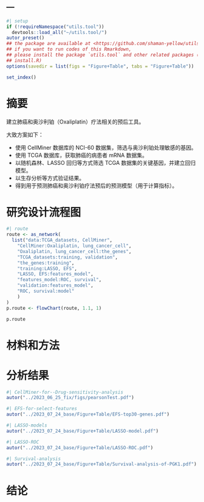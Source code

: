 ---
---

```r
#| setup
if (!requireNamespace("utils.tool"))
  devtools::load_all("~/utils.tool/")
autor_preset()
## the package are available at <https://github.com/shaman-yellow/utils.tool>
## if you want to run codes of this Rmarkdown,
## please install the package `utils.tool` and other related packages (run
## install.R)
options(savedir = list(figs = "Figure+Table", tabs = "Figure+Table"))
```

```r
set_index()
```

# 摘要 {#abstract}

建立肺癌和奥沙利铂（Oxaliplatin）疗法相关的预后工具。

大致方案如下：

- 使用 CellMiner 数据库的 NCI-60 数据集，筛选与奥沙利铂处理敏感的基因。
- 使用 TCGA 数据库，获取肺癌的病患者 mRNA 数据集。
- 以随机森林、LASSO 回归等方式筛选 TCGA 数据集的关键基因，并建立回归模型。
- 以生存分析等方式验证结果。
- 得到用于预测肺癌和奥沙利铂疗法预后的预测模型（用于计算指标）。

# 研究设计流程图 {#route}

```r
#| route
route <- as_network(
  list("data:TCGA_datasets, CellMiner",
    "CellMiner:Oxaliplatin, lung_cancer_cell",
    "Oxaliplatin, lung_cancer_cell:the_genes",
    "TCGA_datasets:training, validation",
    "the_genes:training",
    "training:LASSO, EFS",
    "LASSO, EFS:features_model",
    "features_model:ROC, survival",
    "validation:features_model",
    "ROC, survival:model"
    )
)
p.route <- flowChart(route, 1.1, 1)
```

```r
p.route
```

# 材料和方法 {#methods}

# 分析结果 {#results}

```r
#| CellMiner-for--Drug-sensitivity-analysis
autor("../2023_06_25_fix/figs/pearsonTest.pdf")
```

```r
#| EFS-for-select-features
autor("../2023_07_24_base/Figure+Table/EFS-top30-genes.pdf")
```

```r
#| LASSO-models
autor("../2023_07_24_base/Figure+Table/LASSO-model.pdf")
```

```r
#| LASSO-ROC
autor("../2023_07_24_base/Figure+Table/LASSO-ROC.pdf")
```

```r
#| Survival-analysis
autor("../2023_07_24_base/Figure+Table/Survival-analysis-of-PGK1.pdf")
```

# 结论 {#dis}
